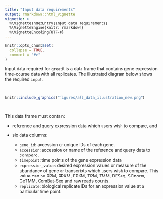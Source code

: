 ```yaml
---
title: "Input data requirements"
output: rmarkdown::html_vignette
vignette: >
  %\VignetteIndexEntry{Input data requirements}
  %\VignetteEngine{knitr::rmarkdown}
  %\VignetteEncoding{UTF-8}
---
```


```r
knitr::opts_chunk$set(
  collapse = TRUE,
  comment = "#>"
)
```


Input data required for `greatR` is a data frame that contains gene expression time-course data with all replicates. The illustrated diagram below shows the required `input`. 

<br>


```r
knitr::include_graphics("figures/all_data_illustration_new.png")
```

<br>

This data frame must contain:

- reference and query expression data which users wish to compare, and
- six data columns: 

  - `gene_id`: accession or unique IDs of each gene. 
  - `accession`: accession or name of the reference and query data to compare.
  - `timepoint`: time points of the gene expression data.
  - `expression_value`: desired expression values or measure of the abundance of gene or transcripts which users wish to compare. This value can be RPM, RPKM, FPKM, TPM, TMM, DESeq, SCnorm, GeTMM, ComBat-Seq and raw reads counts.
  - `replicate`: biological replicate IDs for an expression value at a particular time point.

